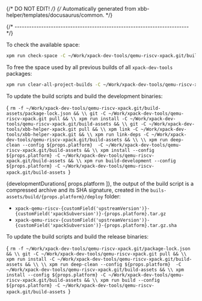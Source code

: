 {/* DO NOT EDIT! */}
{/* Automatically generated from xbb-helper/templates/docusaurus/common. */}




{/* ------------------------------------------------------------------------ */}

To check the available space:

```sh
xpm run check-space -C ~/Work/xpack-dev-tools/qemu-riscv-xpack.git/build-assets
```

To free the space used by all previous builds of all `xpack-dev-tools` packages:

```sh
xpm run clear-all-project-builds -C ~/Work/xpack-dev-tools/qemu-riscv-xpack.git/build-assets
```

To update the build scripts and build the development binaries:

<CodeBlock language="sh"> {
`rm -f ~/Work/xpack-dev-tools/qemu-riscv-xpack.git/build-assets/package-lock.json && \\
git -C ~/Work/xpack-dev-tools/qemu-riscv-xpack.git pull && \\
xpm run install -C ~/Work/xpack-dev-tools/qemu-riscv-xpack.git/build-assets && \\
git -C ~/Work/xpack-dev-tools/xbb-helper-xpack.git pull && \\
xpm link -C ~/Work/xpack-dev-tools/xbb-helper-xpack.git && \\
xpm run link-deps -C ~/Work/xpack-dev-tools/qemu-riscv-xpack.git/build-assets && \\
\\
xpm run deep-clean --config ${props.platform}  -C ~/Work/xpack-dev-tools/qemu-riscv-xpack.git/build-assets && \\
xpm install --config ${props.platform} -C ~/Work/xpack-dev-tools/qemu-riscv-xpack.git/build-assets && \\
xpm run build-development --config ${props.platform} -C ~/Work/xpack-dev-tools/qemu-riscv-xpack.git/build-assets
`} </CodeBlock>

{developmentDurations[ props.platform ]}, the output of the build script is a compressed
archive and its SHA signature, created in
the <code>buils-assets/build/{props.platform}/deploy</code> folder:

* <code>xpack-qemu-riscv-{customField('upstreamVersion')}-{customField('xpackSubversion')}-{props.platform}.tar.gz</code>
* <code>xpack-qemu-riscv-{customField('upstreamVersion')}-{customField('xpackSubversion')}-{props.platform}.tar.gz.sha</code>

To update the build scripts and build the release binaries:

<CodeBlock language="sh"> {
`rm -f ~/Work/xpack-dev-tools/qemu-riscv-xpack.git/package-lock.json && \\
git -C ~/Work/xpack-dev-tools/qemu-riscv-xpack.git pull && \\
xpm run install -C ~/Work/xpack-dev-tools/qemu-riscv-xpack.git/build-assets && \\
\\
xpm run deep-clean --config ${props.platform}  -C ~/Work/xpack-dev-tools/qemu-riscv-xpack.git/build-assets && \\
xpm install --config ${props.platform} -C ~/Work/xpack-dev-tools/qemu-riscv-xpack.git/build-assets && \\
xpm run build --config ${props.platform} -C ~/Work/xpack-dev-tools/qemu-riscv-xpack.git/build-assets
`} </CodeBlock>
